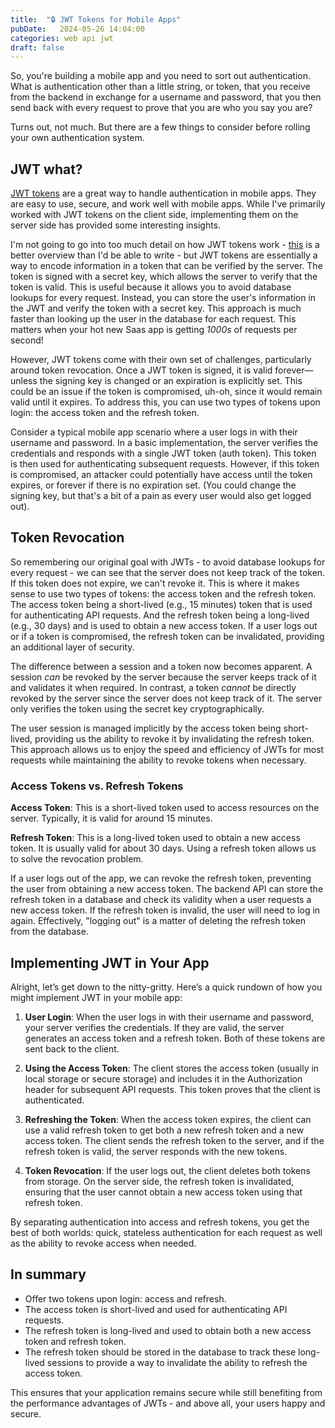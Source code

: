 ```yaml
---
title:  "🔒 JWT Tokens for Mobile Apps"
pubDate:   2024-05-26 14:04:00
categories: web api jwt
draft: false
---
```


So, you're building a mobile app and you need to sort out authentication. What is authentication other than a little string, or token, that you receive from the backend in exchange for a username and password, that you then send back with every request to prove that you are who you say you are?

Turns out, not much. But there are a few things to consider before rolling your own authentication system. 

## JWT what?

[JWT tokens](https://auth0.com/docs/secure/tokens/json-web-tokens) are a great way to handle authentication in mobile apps. They are easy to use, secure, and work well with mobile apps. While I've primarily worked with JWT tokens on the client side, implementing them on the server side has provided some interesting insights.

I'm not going to go into too much detail on how JWT tokens work - [this](https://auth0.com/docs/secure/tokens/json-web-tokens) is a better overview than I'd be able to write - but JWT tokens are essentially a way to encode information in a token that can be verified by the server. The token is signed with a secret key, which allows the server to verify that the token is valid. This is useful because it allows you to avoid database lookups for every request. Instead, you can store the user's information in the JWT and verify the token with a secret key. This approach is much faster than looking up the user in the database for each request. This matters when your hot new Saas app is getting _1000s_ of requests per second!

However, JWT tokens come with their own set of challenges, particularly around token revocation. Once a JWT token is signed, it is valid forever—unless the signing key is changed or an expiration is explicitly set. This could be an issue if the token is compromised, uh-oh, since it would remain valid until it expires. To address this, you can use two types of tokens upon login: the access token and the refresh token.

Consider a typical mobile app scenario where a user logs in with their username and password. In a basic implementation, the server verifies the credentials and responds with a single JWT token (auth token). This token is then used for authenticating subsequent requests. However, if this token is compromised, an attacker could potentially have access until the token expires, or forever if there is no expiration set. (You could change the signing key, but that's a bit of a pain as every user would also get logged out).

## Token Revocation

So remembering our original goal with JWTs - to avoid database lookups for every request - we can see that the server does not keep track of the token. If this token does not expire, we can't revoke it. This is where it makes sense to use two types of tokens: the access token and the refresh token. The access token being a short-lived (e.g., 15 minutes) token that is used for authenticating API requests. And the refresh token being a long-lived (e.g., 30 days) and is used to obtain a new access token. If a user logs out or if a token is compromised, the refresh token can be invalidated, providing an additional layer of security.

The difference between a session and a token now becomes apparent. A session _can_ be revoked by the server because the server keeps track of it and validates it when required. In contrast, a token _cannot_ be directly revoked by the server since the server does not keep track of it. The server only verifies the token using the secret key cryptographically.

The user session is managed implicitly by the access token being short-lived, providing us the ability to revoke it by invalidating the refresh token. This approach allows us to enjoy the speed and efficiency of JWTs for most requests while maintaining the ability to revoke tokens when necessary.

### Access Tokens vs. Refresh Tokens

**Access Token**: This is a short-lived token used to access resources on the server. Typically, it is valid for around 15 minutes.

**Refresh Token**: This is a long-lived token used to obtain a new access token. It is usually valid for about 30 days.
Using a refresh token allows us to solve the revocation problem.

If a user logs out of the app, we can revoke the refresh token, preventing the user from obtaining a new access token. The backend API can store the refresh token in a database and check its validity when a user requests a new access token. If the refresh token is invalid, the user will need to log in again. Effectively, "logging out" is a matter of deleting the refresh token from the database.

## Implementing JWT in Your App

Alright, let’s get down to the nitty-gritty. Here’s a quick rundown of how you might implement JWT in your mobile app:

1. **User Login**: When the user logs in with their username and password, your server verifies the credentials. If they are valid, the server generates an access token and a refresh token. Both of these tokens are sent back to the client.

2. **Using the Access Token**: The client stores the access token (usually in local storage or secure storage) and includes it in the Authorization header for subsequent API requests. This token proves that the client is authenticated.

3. **Refreshing the Token**: When the access token expires, the client can use a valid refresh token to get both a new refresh token and a new access token. The client sends the refresh token to the server, and if the refresh token is valid, the server responds with the new tokens.

4. **Token Revocation**: If the user logs out, the client deletes both tokens from storage. On the server side, the refresh token is invalidated, ensuring that the user cannot obtain a new access token using that refresh token.

By separating authentication into access and refresh tokens, you get the best of both worlds: quick, stateless authentication for each request as well as the ability to revoke access when needed.


## In summary

- Offer two tokens upon login: access and refresh. 
- The access token is short-lived and used for authenticating API requests.
- The refresh token is long-lived and used to obtain both a new access token and refresh token.
- The refresh token should be stored in the database to track these long-lived sessions to provide a way to invalidate the ability to refresh the access token.

This ensures that your application remains secure while still benefiting from the performance advantages of JWTs - and above all, your users happy and secure. 
